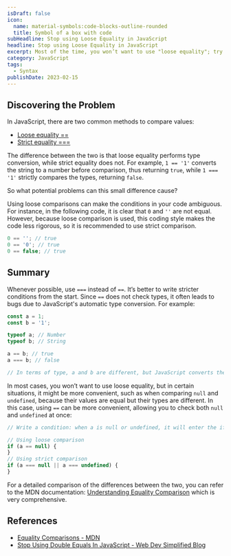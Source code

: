 ```yaml
---
isDraft: false
icon:
  name: material-symbols:code-blocks-outline-rounded
  title: Symbol of a box with code
subHeadline: Stop using Loose Equality in JavaScript
headline: Stop using Loose Equality in JavaScript
excerpt: Most of the time, you won’t want to use "loose equality"; try using "strict equality" to write your code more rigorously and accurately
category: JavaScript
tags:
  - Syntax
publishDate: 2023-02-15
---
```


## Discovering the Problem

In JavaScript, there are two common methods to compare values:

- [Loose equality ==](https://developer.mozilla.org/en-US/docs/Web/JavaScript/Reference/Operators/Equality)
- [Strict equality ===](https://developer.mozilla.org/zh-CN/docs/Web/JavaScript/Reference/Operators/Strict_equality)

The difference between the two is that loose equality performs type conversion, while strict equality does not. For example, `1 == '1'` converts the string to a number before comparison, thus returning `true`, while `1 === '1'` strictly compares the types, returning `false`.

So what potential problems can this small difference cause?

Using loose comparisons can make the conditions in your code ambiguous. For instance, in the following code, it is clear that `0` and `''` are not equal. However, because loose comparison is used, this coding style makes the code less rigorous, so it is recommended to use strict comparison.

```javascript
0 == ''; // true
0 == '0'; // true
0 == false; // true
```

## Summary

Whenever possible, use `===` instead of `==`. It’s better to write stricter conditions from the start. Since `==` does not check types, it often leads to bugs due to JavaScript's automatic type conversion. For example:

```jsx
const a = 1;
const b = '1';

typeof a; // Number
typeof b; // String

a == b; // true
a === b; // false

// In terms of type, a and b are different, but JavaScript converts them during comparison, so using === is a stricter requirement for "types to be the same."
```

In most cases, you won’t want to use loose equality, but in certain situations, it might be more convenient, such as when comparing `null` and `undefined`, because their values are equal but their types are different. In this case, using `==` can be more convenient, allowing you to check both `null` and `undefined` at once:

```javascript
// Write a condition: when a is null or undefined, it will enter the if statement.

// Using loose comparison
if (a == null) {
}
// Using strict comparison
if (a === null || a === undefined) {
}
```

For a detailed comparison of the differences between the two, you can refer to the MDN documentation: [Understanding Equality Comparison](https://developer.mozilla.org/zh-TW/docs/Web/JavaScript/Equality_comparisons_and_sameness#%E7%90%86%E8%A7%A3%E7%9B%B8%E7%AD%89%E6%AF%94%E8%BC%83%E6%A8%A1%E5%9E%8B) which is very comprehensive.

## References

- [Equality Comparisons - MDN](https://developer.mozilla.org/zh-TW/docs/Web/JavaScript/Equality_comparisons_and_sameness)
- [Stop Using Double Equals In JavaScript - Web Dev Simplified Blog](https://blog.webdevsimplified.com/2020-08/==-vs-===/)
